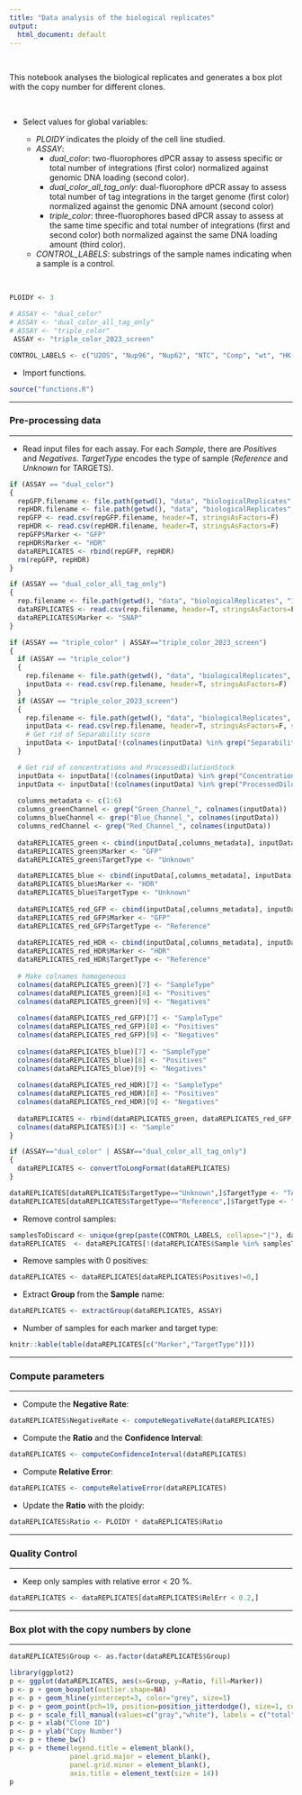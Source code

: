 ```yaml
---
title: "Data analysis of the biological replicates"
output:
  html_document: default
---
```


<br>

This notebook analyses the biological replicates and generates a box plot with the copy number for different clones.

<br>

- Select values for global variables:

    - *PLOIDY* indicates the ploidy of the cell line studied.
    - *ASSAY*: 
        - *dual_color*: two-fluorophores dPCR assay to assess specific or total number of integrations (first color) normalized against genomic DNA loading (second color).
        - *dual_color_all_tag_only*: dual-fluorophore dPCR assay to assess total number of tag integrations in the target genome (first color) normalized against the genomic DNA amount (second color)
        - *triple_color*: three-fluorophores based dPCR assay to assess at the same time specific and total number of integrations (first and second color) both normalized against the same DNA loading amount (third color).
    - *CONTROL_LABELS*: substrings of the sample names indicating when a sample is a control.

<br>

```r
PLOIDY <- 3

# ASSAY <- "dual_color"
# ASSAY <- "dual_color_all_tag_only"
# ASSAY <- "triple_color"
 ASSAY <- "triple_color_2023_screen"

CONTROL_LABELS <- c("U2OS", "Nup96", "Nup62", "NTC", "Comp", "wt", "HK-wt")
```

- Import functions.
```r
source("functions.R")
```

---

### Pre-processing data

---

- Read input files for each assay. For each *Sample*, there are *Positives* and *Negatives*. *TargetType* encodes the type of sample (*Reference* and *Unknown* for TARGETS).

```r
if (ASSAY == "dual_color")
{
  repGFP.filename <- file.path(getwd(), "data", "biologicalReplicates", "190517_allGFP_HK_Nup93-mEGFP_PRNP.csv")
  repHDR.filename <- file.path(getwd(), "data", "biologicalReplicates", "190517_HDR_HK_Nup93-mEGFP_PRNP.csv")
  repGFP <- read.csv(repGFP.filename, header=T, stringsAsFactors=F)
  repHDR <- read.csv(repHDR.filename, header=T, stringsAsFactors=F) 
  repGFP$Marker <- "GFP"
  repHDR$Marker <- "HDR"
  dataREPLICATES <- rbind(repGFP, repHDR)
  rm(repGFP, repHDR)
}

if (ASSAY == "dual_color_all_tag_only")
{
  rep.filename <- file.path(getwd(), "data", "biologicalReplicates", "190917_allSNAP_U2OS_TPR-SNAP_PPP.csv")
  dataREPLICATES <- read.csv(rep.filename, header=T, stringsAsFactors=F)
  dataREPLICATES$Marker <- "SNAP"
}

if (ASSAY == "triple_color" | ASSAY=="triple_color_2023_screen")
{
  if (ASSAY == "triple_color")
  {
    rep.filename <- file.path(getwd(), "data", "biologicalReplicates", "200703_allGFP-HDR_U2OS-Nup93-mEGFP_PCRNP.csv")  
    inputData <- read.csv(rep.filename, header=T, stringsAsFactors=F)
  } 
  if (ASSAY == "triple_color_2023_screen")
  { 
    rep.filename <- file.path(getwd(), "data", "biologicalReplicates", "200618_triple_U2OS-PCRNP-Nup93-mEGFP_allClones.csv") 
    inputData <- read.csv(rep.filename, header=T, stringsAsFactors=F, sep=";")
    # Get rid of Separability score
    inputData <- inputData[!(colnames(inputData) %in% grep("SeparabilityScore",colnames(inputData), value=T))]
  }

  # Get rid of concentrations and ProcessedDilutionStock
  inputData <- inputData[!(colnames(inputData) %in% grep("Concentration",colnames(inputData), value=T))]
  inputData <- inputData[!(colnames(inputData) %in% grep("ProcessedDilutionStock",colnames(inputData), value=T))]
    
  columns_metadata <- c(1:6)
  columns_greenChannel <- grep("Green_Channel_", colnames(inputData))
  columns_blueChannel <- grep("Blue_Channel_", colnames(inputData))
  columns_redChannel <- grep("Red_Channel_", colnames(inputData))
  
  dataREPLICATES_green <- cbind(inputData[,columns_metadata], inputData[,columns_greenChannel]) 
  dataREPLICATES_green$Marker <- "GFP"
  dataREPLICATES_green$TargetType <- "Unknown"

  dataREPLICATES_blue <- cbind(inputData[,columns_metadata], inputData[,columns_blueChannel]) 
  dataREPLICATES_blue$Marker <- "HDR"
  dataREPLICATES_blue$TargetType <- "Unknown"
    
  dataREPLICATES_red_GFP <- cbind(inputData[,columns_metadata], inputData[,columns_redChannel]) 
  dataREPLICATES_red_GFP$Marker <- "GFP"
  dataREPLICATES_red_GFP$TargetType <- "Reference"
  
  dataREPLICATES_red_HDR <- cbind(inputData[,columns_metadata], inputData[,columns_redChannel]) 
  dataREPLICATES_red_HDR$Marker <- "HDR"
  dataREPLICATES_red_HDR$TargetType <- "Reference"
  
  # Make colnames homogeneous
  colnames(dataREPLICATES_green)[7] <- "SampleType"
  colnames(dataREPLICATES_green)[8] <- "Positives"
  colnames(dataREPLICATES_green)[9] <- "Negatives"
  
  colnames(dataREPLICATES_red_GFP)[7] <- "SampleType"
  colnames(dataREPLICATES_red_GFP)[8] <- "Positives"
  colnames(dataREPLICATES_red_GFP)[9] <- "Negatives"
  
  colnames(dataREPLICATES_blue)[7] <- "SampleType"
  colnames(dataREPLICATES_blue)[8] <- "Positives"
  colnames(dataREPLICATES_blue)[9] <- "Negatives"
  
  colnames(dataREPLICATES_red_HDR)[7] <- "SampleType"
  colnames(dataREPLICATES_red_HDR)[8] <- "Positives"
  colnames(dataREPLICATES_red_HDR)[9] <- "Negatives"  
  
  dataREPLICATES <- rbind(dataREPLICATES_green, dataREPLICATES_red_GFP, dataREPLICATES_blue, dataREPLICATES_red_HDR)
  colnames(dataREPLICATES)[3] <- "Sample"
}

if (ASSAY=="dual_color" | ASSAY=="dual_color_all_tag_only")
{
  dataREPLICATES <- convertToLongFormat(dataREPLICATES)
}

dataREPLICATES[dataREPLICATES$TargetType=="Unknown",]$TargetType <- "TARGET"
dataREPLICATES[dataREPLICATES$TargetType=="Reference",]$TargetType <- "REFERENCE"
```

- Remove control samples:

```r
samplesToDiscard <- unique(grep(paste(CONTROL_LABELS, collapse="|"), dataREPLICATES$Sample, value=TRUE))
dataREPLICATES  <- dataREPLICATES[!(dataREPLICATES$Sample %in% samplesToDiscard),]
```

- Remove samples with 0 positives:

```r
dataREPLICATES <- dataREPLICATES[dataREPLICATES$Positives!=0,]
```

- Extract **Group** from the **Sample** name:

```r
dataREPLICATES <- extractGroup(dataREPLICATES, ASSAY)
```

- Number of samples for each marker and target type:

```r
knitr::kable(table(dataREPLICATES[c("Marker","TargetType")]))
```

---

### Compute parameters

---


- Compute the **Negative Rate**:
```r
dataREPLICATES$NegativeRate <- computeNegativeRate(dataREPLICATES)
```

- Compute the **Ratio** and the **Confidence Interval**:
```r
dataREPLICATES <- computeConfidenceInterval(dataREPLICATES)
```

- Compute **Relative Error**:
```r
dataREPLICATES <- computeRelativeError(dataREPLICATES)
```

- Update the **Ratio** with the ploidy:
```r
dataREPLICATES$Ratio <- PLOIDY * dataREPLICATES$Ratio
```

---

### Quality Control

---


- Keep only samples with relative error < 20 %.
```r
dataREPLICATES <- dataREPLICATES[dataREPLICATES$RelErr < 0.2,]
```


---

### Box plot with the copy numbers by clone

---


```r
dataREPLICATES$Group <- as.factor(dataREPLICATES$Group)

library(ggplot2)
p <- ggplot(dataREPLICATES, aes(x=Group, y=Ratio, fill=Marker))
p <- p + geom_boxplot(outlier.shape=NA)
p <- p + geom_hline(yintercept=3, color="grey", size=1)
p <- p + geom_point(pch=19, position=position_jitterdodge(), size=1, color="red")
p <- p + scale_fill_manual(values=c("gray","white"), labels = c("total", "on-target"))
p <- p + xlab("Clone ID")
p <- p + ylab("Copy Number")
p <- p + theme_bw()
p <- p + theme(legend.title = element_blank(), 
               panel.grid.major = element_blank(), 
               panel.grid.minor = element_blank(),
               axis.title = element_text(size = 14))
p
```
